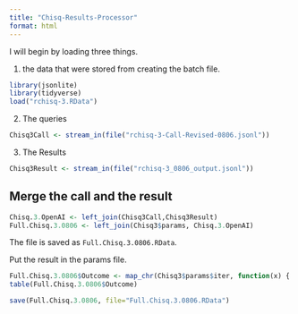 ```yaml
---
title: "Chisq-Results-Processor"
format: html
---
```


I will begin by loading three things.  

1. the data that were stored from creating the batch file.

```r
library(jsonlite)
library(tidyverse)
load("rchisq-3.RData")
```

2. The queries

```r
Chisq3Call <- stream_in(file("rchisq-3-Call-Revised-0806.jsonl"))
```

3. The Results

```r
Chisq3Result <- stream_in(file("rchisq-3_0806_output.jsonl"))
```

## Merge the call and the result

```r
Chisq.3.OpenAI <- left_join(Chisq3Call,Chisq3Result)
Full.Chisq.3.0806 <- left_join(Chisq3$params, Chisq.3.OpenAI)
```

The file is saved as `Full.Chisq.3.0806.RData`.

Put the result in the params file.

```r
Full.Chisq.3.0806$Outcome <- map_chr(Chisq3$params$iter, function(x) { unlist(Chisq3Result$response$body$choices[[x]][[2]][2]) })
table(Full.Chisq.3.0806$Outcome)
```

```r
save(Full.Chisq.3.0806, file="Full.Chisq.3.0806.RData")
```

